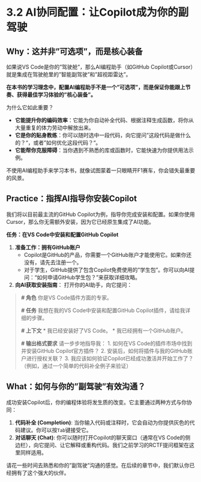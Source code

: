 # 3.2 AI协同配置：让Copilot成为你的副驾驶

## **Why：这并非"可选项"，而是核心装备**

如果说VS Code是你的"驾驶舱"，那么AI编程助手（如GitHub Copilot或Cursor）就是集成在驾驶舱里的"智能副驾驶"和"超视距雷达"。

**在本书的学习理念中，配置AI编程助手不是一个"可选项"，而是保证你能跟上节奏、获得最佳学习体验的"核心装备"。**

为什么它如此重要？

*   **它能提升你的编码效率**：它能为你自动补全代码、根据注释生成函数，将你从大量重复的体力劳动中解放出来。
*   **它是你的贴身教练**：你可以随时选中一段代码，向它提问"这段代码是做什么的？"，或者"如何优化这段代码？"。
*   **它能帮你克服障碍**：当你遇到不熟悉的库或函数时，它能快速为你提供用法示例。

不使用AI编程助手来学习本书，就像试图蒙着一只眼睛开F1赛车，你会错失最重要的风景。

## **Practice：指挥AI指导你安装Copilot**

我们将以目前最主流的GitHub Copilot为例，指导你完成安装和配置。如果你使用Cursor，那么你无需额外安装，因为它已经原生集成了AI功能。

::: {.callout-warning title="动手练习与挑战"}

**任务：在VS Code中安装和配置GitHub Copilot**

1.  **准备工作：拥有GitHub账户**
    *   Copilot是GitHub的产品，你需要一个GitHub账户才能使用它。如果你还没有，请先去注册一个。
    *   对于学生，GitHub提供了包含Copilot免费使用的"学生包"。你可以向AI提问："如何申请GitHub学生包？"来获取详细攻略。

2.  **向AI获取安装指南**：
    打开你的AI助手，向它提问：

> **# 角色**
> 你是VS Code插件方面的专家。
>
> **# 任务**
> 我想在我的VS Code中安装和配置GitHub Copilot插件，请给我详细的步骤。
>
> **# 上下文**
> * 我已经安装好了VS Code。
> * 我已经拥有一个GitHub账户。
>
> **# 输出格式要求**
> 请一步步地指导我：
> 1. 如何在VS Code的插件市场中找到并安装GitHub Copilot官方插件？
> 2. 安装后，如何将插件与我的GitHub账户进行授权关联？
> 3. 我应该如何验证Copilot已经成功激活并开始工作了？（例如，通过一个简单的代码补全例子来验证）

:::

## **What：如何与你的"副驾驶"有效沟通？**

成功安装Copilot后，你的编程体验将发生质的改变。它主要通过两种方式与你协同：

1.  **代码补全 (Completion)**: 当你输入代码或注释时，它会自动为你提供灰色的代码建议。你可以按`Tab`键接受它。
2.  **对话聊天 (Chat)**: 你可以随时打开Copilot的聊天窗口（通常在VS Code的侧边栏），向它提问、让它解释或重构代码。我们之前学习的RCTF提问框架在这里同样适用。

请花一些时间去熟悉和你的"副驾驶"沟通的感觉。在后续的章节中，我们默认你已经拥有了这个强大的伙伴。 